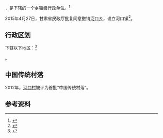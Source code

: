 {{中国乡级行政区|62/01/04/201/000}}

'''{{PAGENAMEBASE}}'''，是{{PRC admin/fullname|62/01/04/201/000|3}}下辖的一个[[乡镇|乡镇]]级行政单位。<ref>{{PRC admin/ref sgc|{{PRC admin/parent|62/01/04/201/000}}}}</ref>

2015年4月27日，甘肃省民政厅批复同意撤销[[河口乡_(兰州市)|河口乡]]，设立河口镇<ref>{{Cite web |url=http://gs.people.com.cn/n/2015/0506/c184701-24760271.html |title=兰州市三乡撤乡改镇获批 |access-date=2017-09-16 |archive-url=https://web.archive.org/web/20170917032659/http://gs.people.com.cn/n/2015/0506/c184701-24760271.html |archive-date=2017-09-17 |dead-url=yes }}</ref>。

== 行政区划 ==

{{PAGENAMEBASE}}下辖以下地区：<ref>{{PRC admin/ref sgc|62/01/04/201/000}}</ref>

{{PRC admin/children|62/01/04/201/000}}。

==中国传统村落==
2012年，[[河口村|河口村]]被评为首批“中国传统村落”。

== 参考资料 ==

{{reflist}}

{{行政区划小作品}}
{{PRC admin/navcat|62/01/04/201/000}}